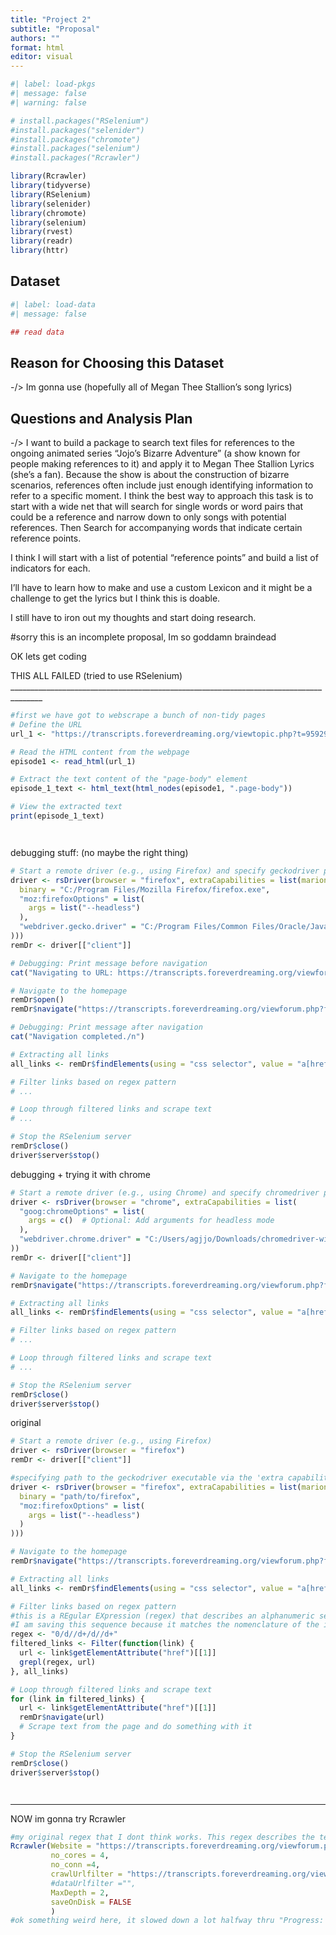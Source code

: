 ```yaml
---
title: "Project 2"
subtitle: "Proposal"
authors: ""
format: html
editor: visual
---
```


```r
#| label: load-pkgs
#| message: false
#| warning: false

# install.packages("RSelenium")
#install.packages("selenider")
#install.packages("chromote")
#install.packages("selenium")
#install.packages("Rcrawler")

library(Rcrawler)
library(tidyverse)
library(RSelenium)
library(selenider)
library(chromote)
library(selenium)
library(rvest)
library(readr)
library(httr)
```

## Dataset

```r
#| label: load-data
#| message: false

## read data 
```

## Reason for Choosing this Dataset

-/> Im gonna use (hopefully all of Megan Thee Stallion's song lyrics)

## Questions and Analysis Plan

-/> I want to build a package to search text files for references to the ongoing animated series "Jojo's Bizarre Adventure" (a show known for people making references to it) and apply it to Megan Thee Stallion Lyrics (she's a fan). Because the show is about the construction of bizarre scenarios, references often include just enough identifying information to refer to a specific moment. I think the best way to approach this task is to start with a wide net that will search for single words or word pairs that could be a reference and narrow down to only songs with potential references. Then Search for accompanying words that indicate certain reference points.

I think I will start with a list of potential "reference points" and build a list of indicators for each.

I'll have to learn how to make and use a custom Lexicon and it might be a challenge to get the lyrics but I think this is doable.

I still have to iron out my thoughts and start doing research.

#sorry this is an incomplete proposal, Im so goddamn braindead




OK lets get coding


THIS ALL FAILED (tried to use RSelenium)
______________________________________________________________________________________
```r
#first we have got to webscrape a bunch of non-tidy pages
# Define the URL
url_1 <- "https://transcripts.foreverdreaming.org/viewtopic.php?t=95929"

# Read the HTML content from the webpage
episode1 <- read_html(url_1)

# Extract the text content of the "page-body" element
episode_1_text <- html_text(html_nodes(episode1, ".page-body"))

# View the extracted text
print(episode_1_text)




```

debugging stuff: (no maybe the right thing)
```r
# Start a remote driver (e.g., using Firefox) and specify geckodriver path
driver <- rsDriver(browser = "firefox", extraCapabilities = list(marionette = TRUE, "moz:firefoxOptions" = list(
  binary = "C:/Program Files/Mozilla Firefox/firefox.exe",
  "moz:firefoxOptions" = list(
    args = list("--headless")
  ),
  "webdriver.gecko.driver" = "C:/Program Files/Common Files/Oracle/Java/javapath/geckodriver.exe"
)))
remDr <- driver[["client"]]

# Debugging: Print message before navigation
cat("Navigating to URL: https://transcripts.foreverdreaming.org/viewforum.php?f=1721/n")

# Navigate to the homepage
remDr$open()
remDr$navigate("https://transcripts.foreverdreaming.org/viewforum.php?f=1721")

# Debugging: Print message after navigation
cat("Navigation completed./n")

# Extracting all links
all_links <- remDr$findElements(using = "css selector", value = "a[href]")

# Filter links based on regex pattern
# ...

# Loop through filtered links and scrape text
# ...

# Stop the RSelenium server
remDr$close()
driver$server$stop()

```

debugging + trying it with chrome
```r
# Start a remote driver (e.g., using Chrome) and specify chromedriver path
driver <- rsDriver(browser = "chrome", extraCapabilities = list(
  "goog:chromeOptions" = list(
    args = c()  # Optional: Add arguments for headless mode
  ),
  "webdriver.chrome.driver" = "C:/Users/agjjo/Downloads/chromedriver-win64/chromedriver-win64/chromedriver.exe"  # Specify path to chromedriver
))
remDr <- driver[["client"]]

# Navigate to the homepage
remDr$navigate("https://transcripts.foreverdreaming.org/viewforum.php?f=1721")

# Extracting all links
all_links <- remDr$findElements(using = "css selector", value = "a[href]")

# Filter links based on regex pattern
# ...

# Loop through filtered links and scrape text
# ...

# Stop the RSelenium server
remDr$close()
driver$server$stop()

```

original
```r

# Start a remote driver (e.g., using Firefox)
driver <- rsDriver(browser = "firefox")
remDr <- driver[["client"]]

#specifying path to the geckodriver executable via the 'extra capabilities' argument
driver <- rsDriver(browser = "firefox", extraCapabilities = list(marionette = TRUE, "moz:firefoxOptions" = list(
  binary = "path/to/firefox",
  "moz:firefoxOptions" = list(
    args = list("--headless")
  )
)))

# Navigate to the homepage
remDr$navigate("https://transcripts.foreverdreaming.org/viewforum.php?f=1721")

# Extracting all links
all_links <- remDr$findElements(using = "css selector", value = "a[href]")

# Filter links based on regex pattern
#this is a REgular EXpression (regex) that describes an alphanumeric sequence with multiple possible forms, "d" stands for "any number 0-9"
#I am saving this sequence because it matches the nomenclature of the individual episode scripts from the respository of script for JOJOS bizarre adventure that I am trying to scrape
regex <- "0/d//d+/d//d+"
filtered_links <- Filter(function(link) {
  url <- link$getElementAttribute("href")[[1]]
  grepl(regex, url)
}, all_links)

# Loop through filtered links and scrape text
for (link in filtered_links) {
  url <- link$getElementAttribute("href")[[1]]
  remDr$navigate(url)
  # Scrape text from the page and do something with it
}

# Stop the RSelenium server
remDr$close()
driver$server$stop()




```
______________________________________________________________________________________


NOW im gonna try Rcrawler

```r
#my original regex that I dont think works. This regex describes the text in the links to each episode but not the actual url: "0/d//d+/d//d+"
Rcrawler(Website = "https://transcripts.foreverdreaming.org/viewforum.php?f=1721", 
         no_cores = 4, 
         no_conn =4, 
         crawlUrlfilter = "https://transcripts.foreverdreaming.org/viewtopic.php?t=[^/]+$",
         #dataUrlfilter ="",
         MaxDepth = 2,
         saveOnDisk = FALSE
         )
#ok something weird here, it slowed down a lot halfway thru "Progress: 0.58 %  :  610  parssed from  105568  | Collected pages: 0  | Level: 2"


```















